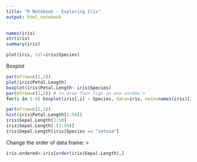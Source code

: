 ```yaml
---
title: "R Notebook - Exploring Iris"
output: html_notebook
---
```


```r
names(iris)
str(iris)
summary(iris)
```


```r
plot(iris, col=iris$Species) 

```
Boxplot
```r
par(mfrow=c(1,2)) 
plot(iris$Petal.Length) 
boxplot(iris$Petal.Length~ iris$Species) 
par(mfrow=c(2,2)) # to draw four figs in one window > 
for(i in 1:4) boxplot(iris[,i] ~ Species, data=iris, main=names(iris)[i])
```






```r
par(mfrow=c(1,1))
hist(iris$Petal.Length[1:50])
iris$Sepal.Length[1:50] 
iris$Sepal.Length[-(1:50)] 
iris$Sepal.Length[iris$Species == "setosa"] 
```

Change the order of data frame: >
```r
iris.ordered<-iris[order(iris$Sepal.Length),]
```


